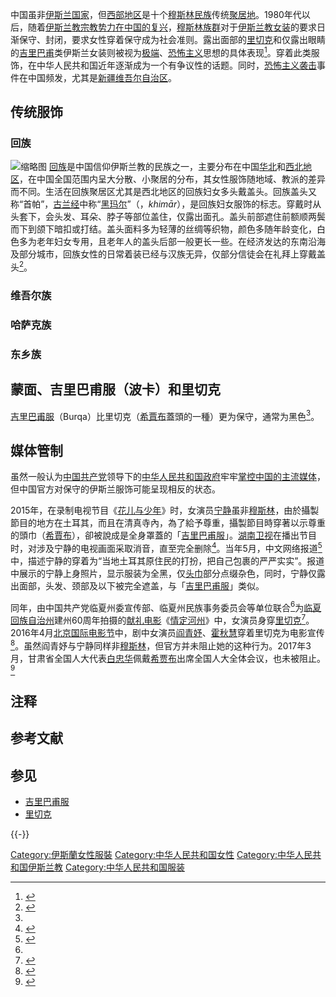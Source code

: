 {{expert}}

中国虽非[[伊斯兰国家|伊斯兰国家]]，但[[中国西北地区|西部地区]]是十个[[穆斯林民族|穆斯林民族]]传统[[聚居地|聚居地]]。1980年代以后，随着[[中华人民共和国伊斯兰教|伊斯兰教宗教势力在中国的复兴]]，[[穆斯林社区|穆斯林族群]]对于[[伊斯兰教女装|伊斯兰教女装]]的要求日渐保守、封闭，要求女性穿着保守成为社会准则。露出面部的[[里切克|里切克]]和仅露出眼睛的[[吉里巴甫|吉里巴甫]]类伊斯兰女装则被视为[[伊斯兰极端主义|极端]]、[[伊斯兰教恐怖主义|恐怖主义]]思想的具体表现<ref name="a1">{{Cite web |url=http://www.guancha.cn/local/2014_08_05_253709.shtml |title=克拉玛依市将举办自治区运动会 禁止五种衣着人员乘坐公交 |accessdate=2016-04-23 |author= |date=2014-08-05 |work= |publisher=观察者网站 |language=zh-hans |archive-date=2020-11-21 |archive-url=https://web.archive.org/web/20201121023907/https://www.guancha.cn/local/2014_08_05_253709.shtml |dead-url=no }}</ref>。穿着此类服饰，在中华人民共和国近年逐渐成为一个有争议性的话题。同时，[[恐怖主义袭击|恐怖主义袭击]]事件在中国频发，尤其是[[新疆维吾尔自治区|新疆维吾尔自治区]]。

== 传统服饰 ==
=== 回族 ===
[[File:HuiChineseMuslim3.jpg|缩略图]]
[[回族|回族]]是中国信仰伊斯兰教的民族之一，主要分布在中国[[华北|华北]]和[[中国西北地区|西北地区]]，在中国全国范围内呈大分散、小聚居的分布，其女性服饰随地域、教派的差异而不同。生活在回族聚居区尤其是西北地区的回族妇女多头戴盖头。回族盖头又称“首帕”，[[古兰经|古兰经]]中称“[[希贾布|黑玛尔]]”（{{lang|ar|خمار}}，''khimār''），是回族妇女服饰的标志。穿戴时从头套下，会头发、耳朵、脖子等部位盖住，仅露出面孔。盖头前部遮住前额顺两鬓而下到颌下暗扣或打结。盖头面料多为轻薄的丝绸等织物，颜色多随年龄变化，白色多为老年妇女专用，且老年人的盖头后部一般更长一些。在经济发达的东南沿海及部分城市，回族女性的日常着装已经与汉族无异，仅部分信徒会在礼拜上穿戴盖头<ref name="杨发萍2011">{{cite journal |author1=杨发萍 |author2=杜丹 |author3=魏小妮 |title=论回族服饰对回族传统文化的体现 |journal=内江师范学院学报 |date=2011 |issue=B07 |pages=122-123}}</ref>。

=== 维吾尔族 ===

=== 哈萨克族 ===

=== 东乡族 ===

== 蒙面、吉里巴甫服（波卡）和里切克 ==
[[吉里巴甫服|吉里巴甫服]]（Burqa）比里切克（[[希賈布|希賈布]]蓋頭的一種）更为保守，通常为黑色<ref name="a1" />。

== 媒体管制 ==
虽然一般认为[[中国共产党|中国共产党]]领导下的[[中华人民共和国政府|中华人民共和国政府]]牢牢[[中华人民共和国言论审查|掌控中国的主流媒体]]，但中国官方对保守的伊斯兰服饰可能呈现相反的状态。

2015年，在录制电视节目《[[花兒與少年|花儿与少年]]》时，女演员[[宁静|宁静]]虽非[[穆斯林|穆斯林]]，由於攝製節目的地方在土耳其，而且在清真寺內，為了給予尊重，攝製節目時穿著以示尊重的頭巾（[[希賈布|希賈布]]），卻被說成是全身罩蓋的「[[吉里巴甫服|吉里巴甫服]]」。[[湖南卫视|湖南卫视]]在播出节目时，对涉及宁静的电视画面采取消音，直至完全删除<ref>{{Cite web|url=http://www.vdfly.com/star/20150531/44883.html|title=《花儿与少年》宁静镜头被删除 原因竟然是这样的|accessdate=2016-04-23|author=|date=2015-05-31|work=|publisher=青春娱乐网|language=zh-hans|deadurl=yes|archiveurl=https://web.archive.org/web/20151029044045/http://www.vdfly.com/star/20150531/44883.html|archivedate=2015-10-29}}</ref>。当年5月，中文网络报道<ref name="b1">{{Cite web |url=http://ent.ifeng.com/a/20150528/42412708_0.shtml |title=《花儿与少年2》三姐颠覆时尚 宁静变身“土耳其少女” |accessdate=2019-05-27 |author= |date=2015-05-28 |work=责任编辑：刘娜 |publisher=凤凰网 |language=Zh-hans |archive-date=2018-12-25 |archive-url=https://web.archive.org/web/20181225030841/http://ent.ifeng.com/a/20150528/42412708_0.shtml |dead-url=no }}</ref>中，描述宁静的穿着为“当地土耳其原住民的打扮，把自己包裹的严严实实”。报道中展示的宁静上身照片，显示服装为全黑，仅[[婦女頭巾|头巾]]部分点缀杂色，同时，宁静仅露出面部，头发、颈部及以下被完全遮盖，与「[[吉里巴甫服|吉里巴甫服]]」类似。

同年，由中国共产党临夏州委宣传部、临夏州民族事务委员会等单位联合<ref name="a2" />为[[临夏回族自治州|临夏回族自治州]]建州60周年拍摄的[[献礼电影|献礼电影]]《[[情定河州|情定河州]]》中，女演员身穿[[里切克|里切克]]<ref name="a3">{{Cite web |url=http://ent.163.com/15/1215/10/BASD25JH000300B1.html |title=电影《情定河州》顺利杀青 吴佳尼造型照曝光 |accessdate=2016-04-23 |author= |date=2015-12-15 |work= |publisher=网易 |language=zh-hans |archive-date=2020-11-20 |archive-url=https://web.archive.org/web/20201120133715/https://ent.163.com/15/1215/10/BASD25JH000300B1.html |dead-url=no }}</ref>{{NoteTag|新闻报道原文<ref name="a3"/>将[[里切克|里切克]]称为少数民族服饰，当指[[回族|回族]]传统民族服饰。}}。2016年4月[[北京国际电影节|北京国际电影节]]中，剧中女演员[[阎青妤|阎青妤]]、[[霍秋慧|霍秋慧]]穿着里切克为电影宣传<ref name="a2">{{Cite web|url=http://www.nxnews.net/hz/system/2016/04/19/011197075.shtml|title=王姬率《情定河州》亮相北京国际电影节 服饰刮起民族风|accessdate=2016-04-23|editor=责任编辑：杨春晖|date=2016-04-20|work=|publisher=宁夏新闻网，来源：中穆网|language=zh-hans|deadurl=yes|archiveurl=https://web.archive.org/web/20160505123931/http://www.nxnews.net/hz/system/2016/04/19/011197075.shtml|archivedate=2016-05-05}}</ref>。虽然阎青妤与宁静同样非[[穆斯林|穆斯林]]，但官方并未阻止她的这种行为。2017年3月，甘肃省全国人大代表[[白忠华|白忠华]]佩戴[[希贾布|希贾布]]出席全国人大全体会议，也未被阻止。<ref>{{Cite web |url=https://www.letscorp.net/archives/116607 |title=敌在主席台？全国“两会”惊现新疆警方明令禁止的宗教极端服饰 |accessdate=2017-09-05 |archive-date=2017-09-05 |archive-url=https://web.archive.org/web/20170905191633/https://www.letscorp.net/archives/116607 |dead-url=no }}</ref>

== 注释 ==
{{NoteFoot}}

== 参考文献 ==
{{Reflist|30em}}

== 参见 ==
{{Portal box|中华人民共和国|伊斯兰教}}
* [[吉里巴甫服|吉里巴甫服]]
* [[里切克|里切克]]

{{-}}
{{伊斯蘭教女裝}}

{{DEFAULTSORT:Y}}
[[Category:伊斯蘭女性服裝|Category:伊斯蘭女性服裝]]
[[Category:中华人民共和国女性|Category:中华人民共和国女性]]
[[Category:中华人民共和国伊斯兰教|Category:中华人民共和国伊斯兰教]]
[[Category:中华人民共和国服装|Category:中华人民共和国服装]]